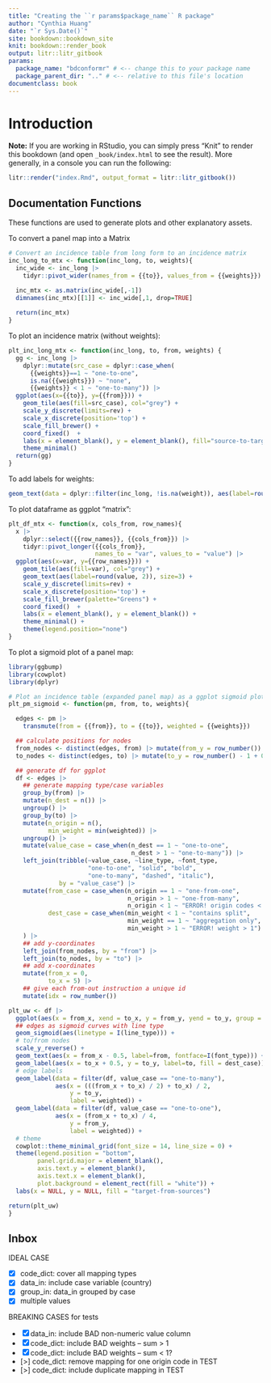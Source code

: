 ```yaml
---
title: "Creating the ``r params$package_name`` R package"
author: "Cynthia Huang"
date: "`r Sys.Date()`"
site: bookdown::bookdown_site
knit: bookdown::render_book
output: litr::litr_gitbook
params:
  package_name: "bdconformr" # <-- change this to your package name
  package_parent_dir: ".." # <-- relative to this file's location
documentclass: book
---
```


# Introduction

**Note:** If you are working in RStudio, you can simply press "Knit" to render this bookdown (and open `_book/index.html` to see the result).  More generally, in a console you can run the following:

```r
litr::render("index.Rmd", output_format = litr::litr_gitbook())
```

## Documentation Functions

These functions are used to generate plots and other explanatory assets.

To convert a panel map into a Matrix
```r
# Convert an incidence table from long form to an incidence matrix
inc_long_to_mtx <- function(inc_long, to, weights){
  inc_wide <- inc_long |>
    tidyr::pivot_wider(names_from = {{to}}, values_from = {{weights}})

  inc_mtx <- as.matrix(inc_wide[,-1])
  dimnames(inc_mtx)[[1]] <- inc_wide[,1, drop=TRUE]
  
  return(inc_mtx)
}
```

To plot an incidence matrix (without weights):
```r
plt_inc_long_mtx <- function(inc_long, to, from, weights) {
  gg <- inc_long |>
    dplyr::mutate(src_case = dplyr::case_when(
      {{weights}}==1 ~ "one-to-one",
      is.na({{weights}}) ~ "none",
      {{weights}} < 1 ~ "one-to-many")) |>
  ggplot(aes(x={{to}}, y={{from}})) +
    geom_tile(aes(fill=src_case), col="grey") +
    scale_y_discrete(limits=rev) +
    scale_x_discrete(position='top') +
    scale_fill_brewer() +
    coord_fixed()  +
    labs(x = element_blank(), y = element_blank(), fill="source-to-target") +
    theme_minimal()
  return(gg)
}
```

To add labels for weights:
```r
geom_text(data = dplyr::filter(inc_long, !is.na(weight)), aes(label=round(weight, 2)))
```

To plot dataframe as ggplot "matrix":
```r
plt_df_mtx <- function(x, cols_from, row_names){
  x |>
    dplyr::select({{row_names}}, {{cols_from}}) |>
    tidyr::pivot_longer({{cols_from}}, 
                        names_to = "var", values_to = "value") |>
  ggplot(aes(x=var, y={{row_names}})) +
    geom_tile(aes(fill=var), col="grey") +
    geom_text(aes(label=round(value, 2)), size=3) +
    scale_y_discrete(limits=rev) +
    scale_x_discrete(position='top') +
    scale_fill_brewer(palette="Greens") +
    coord_fixed()  +
    labs(x = element_blank(), y = element_blank()) +
    theme_minimal() +
    theme(legend.position="none")
}
```



To plot a sigmoid plot of a panel map:
```r
library(ggbump)
library(cowplot)
library(dplyr)

# Plot an incidence table (expanded panel map) as a ggplot sigmoid plot
plt_pm_sigmoid <- function(pm, from, to, weights){

  edges <- pm |>
    transmute(from = {{from}}, to = {{to}}, weighted = {{weights}})  

  ## calculate positions for nodes
  from_nodes <- distinct(edges, from) |> mutate(from_y = row_number())
  to_nodes <- distinct(edges, to) |> mutate(to_y = row_number() - 1 + 0.5)

  ## generate df for ggplot
  df <- edges |>
    ## generate mapping type/case variables
    group_by(from) |> 
    mutate(n_dest = n()) |>
    ungroup() |>
    group_by(to) |> 
    mutate(n_origin = n(),
           min_weight = min(weighted)) |>
    ungroup() |>
    mutate(value_case = case_when(n_dest == 1 ~ "one-to-one",
                                  n_dest > 1 ~ "one-to-many")) |>
    left_join(tribble(~value_case, ~line_type, ~font_type,
                      "one-to-one", "solid", "bold",
                      "one-to-many", "dashed", "italic"),
              by = "value_case") |>
    mutate(from_case = case_when(n_origin == 1 ~ "one-from-one",
                                 n_origin > 1 ~ "one-from-many",
                                 n_origin < 1 ~ "ERROR! origin codes < 1"),
           dest_case = case_when(min_weight < 1 ~ "contains split",
                                 min_weight == 1 ~ "aggregation only",
                                 min_weight > 1 ~ "ERROR! weight > 1")
    ) |> 
    ## add y-coordinates
    left_join(from_nodes, by = "from") |>
    left_join(to_nodes, by = "to") |>
    ## add x-coordinates
    mutate(from_x = 0,
           to_x = 5) |>
    ## give each from-out instruction a unique id
    mutate(idx = row_number())

plt_uw <- df |>
  ggplot(aes(x = from_x, xend = to_x, y = from_y, yend = to_y, group = idx)) +
  ## edges as sigmoid curves with line type
  geom_sigmoid(aes(linetype = I(line_type))) +
  # to/from nodes
  scale_y_reverse() +
  geom_text(aes(x = from_x - 0.5, label=from, fontface=I(font_type))) +
  geom_label(aes(x = to_x + 0.5, y = to_y, label=to, fill = dest_case)) +
  # edge labels
  geom_label(data = filter(df, value_case == "one-to-many"),
             aes(x = (((from_x + to_x) / 2) + to_x) / 2,
                 y = to_y,
                 label = weighted)) +
  geom_label(data = filter(df, value_case == "one-to-one"),
             aes(x = (from_x + to_x) / 4,
                 y = from_y,
                 label = weighted)) +
  # theme
  cowplot::theme_minimal_grid(font_size = 14, line_size = 0) +
  theme(legend.position = "bottom",
        panel.grid.major = element_blank(),
        axis.text.y = element_blank(),
        axis.text.x = element_blank(),
        plot.background = element_rect(fill = "white")) +
  labs(x = NULL, y = NULL, fill = "target-from-sources")

return(plt_uw)
}


```

## Inbox

IDEAL CASE

- [x] code_dict: cover all mapping types
- [x] data_in: include case variable (country)
- [x] group_in: data_in grouped by case
- [x] multiple values

BREAKING CASES for tests

- [x] data_in: include BAD non-numeric value column
- [x] code_dict: include BAD weights -- sum > 1
- [x] code_dict: include BAD weights -- sum < 1?
- [>] code_dict: remove mapping for one origin code in TEST
- [>] code_dict: include duplicate mapping in TEST
